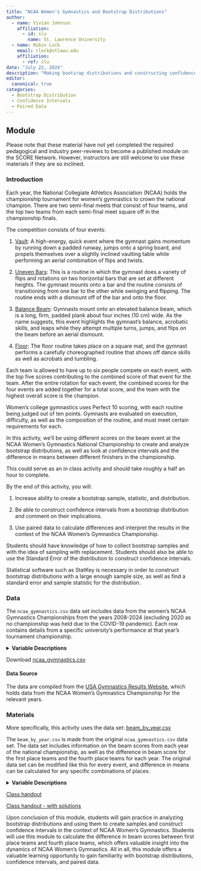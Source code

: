 ```yaml
---
title: "NCAA Women's Gymnastics and Bootstrap Distributions"
author:
  - name: Vivian Johnson
    affiliation:
      - id: slu
        name: St. Lawrence University
  - name: Robin Lock
    email: rlock@stlawu.edu
    affiliation:
      - ref: slu
date: "July 22, 2024"
description: "Making bootsrap distributions and constructing confidence intervals"
editor: 
  canonical: true
categories:
  - Bootstrap Distribution
  - Confidence Intervals
  - Paired Data
---
```


## Module

Please note that these material have not yet completed the required pedagogical and industry peer-reviews to become a published module on the SCORE Network. However, instructors are still welcome to use these materials if they are so inclined.

### Introduction

Each year, the National Collegiate Athletics Association (NCAA) holds the championship tournament for women's gymnastics to crown the national champion. There are two semi-final meets that consist of four teams, and the top two teams from each semi-final meet square off in the championship finals. 

The competition consists of four events:

1. [Vault](https://www.youtube.com/watch?v=vmFMXk3WQow){target="_blank"}: A high-energy, quick event where the gymnast gains momentum by running down a padded runway, jumps onto a spring board, and propels themselves over a slightly inclined vaulting table while performing an aerial combination of flips and twists. 

2. [Uneven Bars](https://www.youtube.com/watch?v=j8N_xzlczQI){target="_blank"}: This is a routine in which the gymnast does a variety of flips and rotations on two horizontal bars that are set at different heights. The gymnast mounts onto a bar and the routine consists of transitioning from one bar to the other while swinging and flipping. The routine ends with a dismount off of the bar and onto the floor. 

3. [Balance Beam](https://www.youtube.com/watch?v=bzi565Ioo3o){target="_blank"}: Gymnasts mount onto an elevated balance beam, which is a long, firm, padded plank about four inches (10 cm) wide. As the name suggests, this event highlights the gymnast's balance, acrobatic skills, and leaps while they attempt multiple turns, jumps, and flips on the beam before an aerial dismount. 

4. [Floor](https://www.youtube.com/watch?v=_FBdDwpfH4I){target="_blank"}: The floor routine takes place on a square mat, and the gymnast performs a carefully choreographed routine that shows off dance skills as well as acrobats and tumbling. 

Each team is allowed to have up to six people compete on each event, with the top five scores contributing to the combined score of that event for the team. After the entire rotation for each event, the combined scores for the four events are added together for a total score, and the team with the highest overall score is the champion. 

Women's college gymnastics uses Perfect 10 scoring, with each routine being judged out of ten points. Gymnasts are evaluated on execution, difficulty, as well as the composition of the routine, and must meet certain requirements for each. 

In this activity, we'll be using different scores on the beam event at the NCAA Women's Gymnastics National Championship to create and analyze bootstrap distributions, as well as look at confidence intervals and the difference in means between different finishers in the championship. 

::: {.callout-note collapse="true" title="Activity Length" appearance="minimal"}
This could serve as an in class activity and should take roughly a half an hour to complete. 
:::

::: {.callout-note collapse="true" title="Learning Objectives" appearance="minimal"}
By the end of this activity, you will:

1. Increase ability to create a bootstrap sample, statistic, and distribution.  

2. Be able to construct confidence intervals from a bootstrap distribution and comment on their implications.

3. Use paired data to calculate differences and interpret the results in the context of the NCAA Women's Gymnastics Championship.  

:::

::: {.callout-note collapse="true" title="Methods" appearance="minimal"}

Students should have knowledge of how to collect bootstrap samples and with the idea of sampling with replacement. Students should also be able to use the Standard Error of the distribution to construct confidence intervals. 

:::

::: {.callout-note collapse="true" title="Technology Requirements" appearance="minimal"}

Statistical software such as StatKey is necessary in order to construct bootstrap distributions with a large enough sample size, as well as find a standard error and sample statistic for the distribution. 

:::

### Data

The `ncaa_gymnastics.csv` data set includes data from the women's NCAA Gymnastics Championships from the years 2008-2024 (excluding 2020 as no championship was held due to the COVID-19 pandemic). Each row contains details from a specific university's performance at that year's tournament championship. 

<details>

<summary><b>Variable Descriptions</b></summary>

| Variable      | Description                                     |
|---------------|-------------------------------------------------|
| Year          | Year of NCAA women's gymnastics championship    |
| Rank          | Final results of the championship               |
| Team          | University participating                        |
| Vault         | Combined team score on vault                    |
| Bar           | Combined team score on bars                     |
| Beam          | Combined team score on balance beam             |
| Floor         | Combined team score on floor routine            |
| Total         | Combined team score for all events              |


</details>

Download [ncaa_gymnastics.csv](ncaa_gymnastics.csv){target="_blank"}

#### Data Source

The data are compiled from the [USA Gymnastics Results Website](https://usagym.org/results/2024/){target="_blank"}, which holds data from the NCAA Women's Gymnastics Championship for the relevant years. 

### Materials

More specifically, this activity uses the data set: [beam_by_year.csv](beam_by_year.csv){target="_blank"}

The `beam_by_year.csv` is made from the original `ncaa_gymnastics.csv` data set. The data set includes information on the beam scores from each year of the national championship, as well as the difference in beam score for the first place teams and the fourth place teams for each year. The original data set can be modified like this for every event, and difference in means can be calculated for any specific combinations of places. 

<details>

<summary><b>Variable Descriptions</b></summary>

| Variable        | Description                                                             |
|-----------------|-------------------------------------------------------------------------|
| Year            | Year of NCAA women's gymnastics championship                            |
| Beam1           | Beam score of team that placed 1st that year                            |
| Beam2           | Beam score of team that placed 2nd that year                            |
| Beam3           | Beam score of team that placed 3rd that year                            |
| Beam4           | Beam score of team that placed 4th that year                            |
| Diff_1st_4th    | Difference between 1st place score and 4th place score (Beam1-Beam4)    |


</details>

[Class handout](gymnastics_worksheet.docx)

[Class handout - with solutions](gymnastics_worksheet_SOLUTIONS.docx)

::: {.callout-note collapse="true" title="Conclusion" appearance="minimal"}
Upon conclusion of this module, students will gain practice in analyzing bootstrap distributions and using them to create samples and construct confidence intervals in the context of NCAA Women's Gymnastics. Students will use this module to calculate the difference in beam scores between first place teams and fourth place teams, which offers valuable insight into the dynamics of NCAA Women's Gymnastics. All in all, this module offers a valuable learning opportunity to gain familiarity with bootstrap distributions, confidence intervals, and paired data. 
:::
